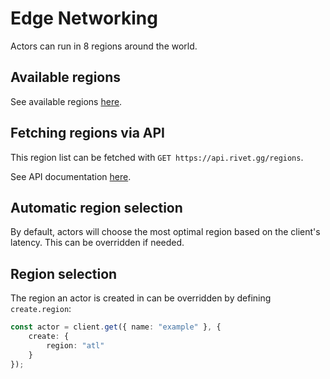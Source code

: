 # Edge Networking

Actors can run in 8 regions around the world.

## Available regions

See available regions [here](/docs/regions).

## Fetching regions via API

This region list can be fetched with `GET https://api.rivet.gg/regions`.

See API documentation [here](/docs/api/actor/regions/list).

## Automatic region selection

By default, actors will choose the most optimal region based on the client's latency. This can be overridden if needed.

## Region selection

The region an actor is created in can be overridden by defining `create.region`:

```typescript {{ "title": "client.ts" }}
const actor = client.get({ name: "example" }, {
    create: {
        region: "atl"
    }
});
```
